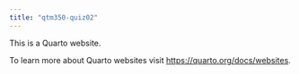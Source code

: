 ```yaml
---
title: "qtm350-quiz02"
---
```


This is a Quarto website.

To learn more about Quarto websites visit <https://quarto.org/docs/websites>.
